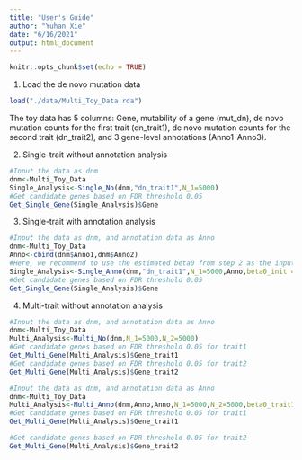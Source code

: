 ```yaml
---
title: "User's Guide"
author: "Yuhan Xie"
date: "6/16/2021"
output: html_document
---
```


```r
knitr::opts_chunk$set(echo = TRUE)
```

1. Load the de novo mutation data
```r
load("./data/Multi_Toy_Data.rda")
```

The toy data has 5 columns: Gene, mutability of a gene (mut_dn), de novo mutation counts for the first trait (dn_trait1), de novo mutation counts for the second trait (dn_trait2), and 3 gene-level annotations (Anno1-Anno3).

2. Single-trait without annotation analysis
```r
#Input the data as dnm
dnm<-Multi_Toy_Data
Single_Analysis<-Single_No(dnm,"dn_trait1",N_1=5000)
#Get candidate genes based on FDR threshold 0.05
Get_Single_Gene(Single_Analysis)$Gene
```

3. Single-trait with annotation analysis
```r
#Input the data as dnm, and annotation data as Anno
dnm<-Multi_Toy_Data
Anno<-cbind(dnm$Anno1,dnm$Anno2)
#Here, we recommend to use the estimated beta0 from step 2 as the input here
Single_Analysis<-Single_Anno(dnm,"dn_trait1",N_1=5000,Anno,beta0_init = 3)
#Get candidate genes based on FDR threshold 0.05
Get_Single_Gene(Single_Analysis)$Gene
```

4. Multi-trait without annotation analysis
```r
#Input the data as dnm, and annotation data as Anno
dnm<-Multi_Toy_Data
Multi_Analysis<-Multi_No(dnm,N_1=5000,N_2=5000)
#Get candidate genes based on FDR threshold 0.05 for trait1
Get_Multi_Gene(Multi_Analysis)$Gene_trait1
#Get candidate genes based on FDR threshold 0.05 for trait2
Get_Multi_Gene(Multi_Analysis)$Gene_trait2
```

```r
#Input the data as dnm, and annotation data as Anno
dnm<-Multi_Toy_Data
Multi_Analysis<-Multi_Anno(dnm,Anno,Anno,N_1=5000,N_2=5000,beta0_trait1_init = 3,beta0_trait2_init = 2)
#Get candidate genes based on FDR threshold 0.05 for trait1
Get_Multi_Gene(Multi_Analysis)$Gene_trait1

#Get candidate genes based on FDR threshold 0.05 for trait2
Get_Multi_Gene(Multi_Analysis)$Gene_trait2
```
